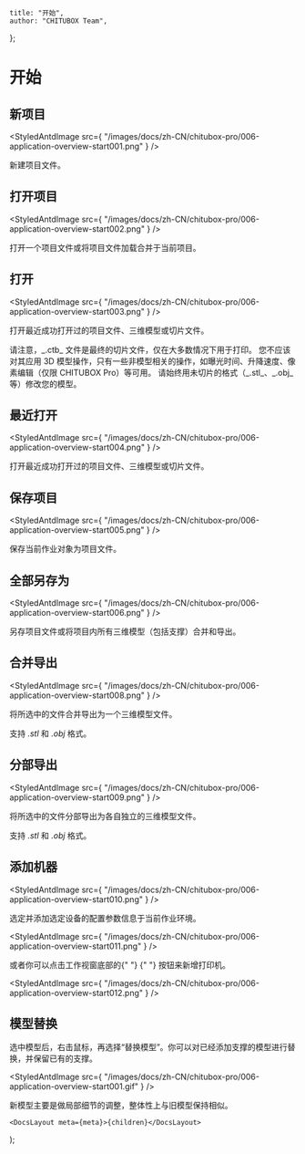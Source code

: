 
	title: "开始",
	author: "CHITUBOX Team",
};

# 开始

## 新项目

<StyledAntdImage
	src={
		"/images/docs/zh-CN/chitubox-pro/006-application-overview-start001.png"
	}
/>

新建项目文件。

## 打开项目

<StyledAntdImage
	src={
		"/images/docs/zh-CN/chitubox-pro/006-application-overview-start002.png"
	}
/>

打开一个项目文件或将项目文件加载合并于当前项目。

## 打开

<StyledAntdImage
	src={
		"/images/docs/zh-CN/chitubox-pro/006-application-overview-start003.png"
	}
/>

打开最近成功打开过的项目文件、三维模型或切片文件。

<Admonition type="note" title="注意">
	请注意，_.ctb_ 文件是最终的切片文件，仅在大多数情况下用于打印。
	您不应该对其应用 3D
	模型操作，只有一些非模型相关的操作，如曝光时间、升降速度、像素编辑（仅限
	CHITUBOX Pro）等可用。 请始终用未切片的格式（_.stl_、_.obj_
	等）修改您的模型。
</Admonition>

## 最近打开

<StyledAntdImage
	src={
		"/images/docs/zh-CN/chitubox-pro/006-application-overview-start004.png"
	}
/>

打开最近成功打开过的项目文件、三维模型或切片文件。

## 保存项目

<StyledAntdImage
	src={
		"/images/docs/zh-CN/chitubox-pro/006-application-overview-start005.png"
	}
/>

保存当前作业对象为项目文件。

## 全部另存为

<StyledAntdImage
	src={
		"/images/docs/zh-CN/chitubox-pro/006-application-overview-start006.png"
	}
/>

另存项目文件或将项目内所有三维模型（包括支撑）合并和导出。

## 合并导出

<StyledAntdImage
	src={
		"/images/docs/zh-CN/chitubox-pro/006-application-overview-start008.png"
	}
/>

将所选中的文件合并导出为一个三维模型文件。

支持 _.stl_ 和 _.obj_ 格式。

## 分部导出

<StyledAntdImage
	src={
		"/images/docs/zh-CN/chitubox-pro/006-application-overview-start009.png"
	}
/>

将所选中的文件分部导出为各自独立的三维模型文件。

支持 _.stl_ 和 _.obj_ 格式。

## 添加机器

<StyledAntdImage
	src={
		"/images/docs/zh-CN/chitubox-pro/006-application-overview-start010.png"
	}
/>

选定并添加选定设备的配置参数信息于当前作业环境。

<StyledAntdImage
	src={
		"/images/docs/zh-CN/chitubox-pro/006-application-overview-start011.png"
	}
/>

<p>
	或者你可以点击工作视窗底部的{" "}
	<StyledAntdImage
		src={
			"/images/docs/zh-CN/chitubox-pro/006-application-overview-start013.png"
		}
	/>{" "}
	按钮来新增打印机。
</p>

<StyledAntdImage
	src={
		"/images/docs/zh-CN/chitubox-pro/006-application-overview-start012.png"
	}
/>

## 模型替换

选中模型后，右击鼠标，再选择“替换模型”。你可以对已经添加支撑的模型进行替换，并保留已有的支撑。

<StyledAntdImage
	src={
		"/images/docs/zh-CN/chitubox-pro/006-application-overview-start001.gif"
	}
/>

<Admonition type="note" title="注意">
	新模型主要是做局部细节的调整，整体性上与旧模型保持相似。
</Admonition>

	<DocsLayout meta={meta}>{children}</DocsLayout>
);
